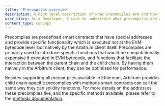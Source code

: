```yaml
---
title: 'Precompiles overview'
description: A high level description of what precompiles are and how they work
user_story: As a developer, I want to understand what precompiles are and how they work.
content_type: concept
---
```


Precompiles are predefined smart contracts that have special addresses and provide specific functionality which is executed not at the EVM bytecode level, but
natively by the Arbitrum client itself. Precompiles are primarily used to introduce specific functions that would be computationally expensive if executed in
EVM bytecode, and functions that facilitate the interaction between the parent chain and the child chain. By having them natively in the Arbitrum client, they
can be optimized for performance.

Besides supporting all precompiles available in Ethereum, Arbitrum provides child chain-specific precompiles with methods smart contracts can call the same way
they can solidity functions. For more details on the addresses these precompiles live, and the specific methods available, please refer to the
[methods documentation](/build-decentralized-apps/precompiles/02-reference.mdx).
